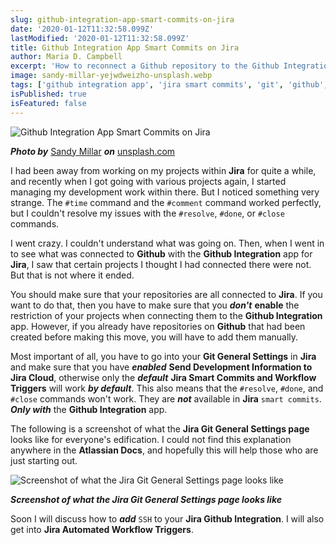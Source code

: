 ```yaml
---
slug: github-integration-app-smart-commits-on-jira
date: '2020-01-12T11:32:58.099Z'
lastModified: '2020-01-12T11:32:58.099Z'
title: Github Integration App Smart Commits on Jira
author: Maria D. Campbell
excerpt: 'How to reconnect a Github repository to the Github Integration app for Jira after discovering that your #resolve, #done, and #close commands were not working in your Smart Commits.'
image: sandy-millar-yejwdweizho-unsplash.webp
tags: ['github integration app', 'jira smart commits', 'git', 'github', 'jira']
isPublished: true
isFeatured: false
---
```


![Github Integration App Smart Commits on Jira](sandy-millar-yejwdweizho-unsplash.webp)

***Photo by*** [Sandy Millar](https://unsplash.com/@sandym10) ***on*** [unsplash.com](https://unsplash.com/photos/YeJWDWeIZho)

I had been away from working on my projects within **Jira** for quite a while, and recently when I got going with various projects again, I started managing my development work within there. But I noticed something very strange. The `#time` command and the `#comment` command worked perfectly, but I couldn't resolve my issues with the `#resolve`, `#done`, or `#close` commands.

I went crazy. I couldn't understand what was going on. Then, when I went in to see what was connected to **Github** with the **Github Integration** app for **Jira**, I saw that certain projects I thought I had connected there were not. But that is not where it ended.

You should make sure that your repositories are all connected to **Jira**. If you want to do that, then you have to make sure that you _**don't**_ **enable** the restriction of your projects when connecting them to the **Github Integration** app. However, if you already have repositories on **Github** that had been created before making this move, you will have to add them manually.

Most important of all, you have to go into your **Git General Settings** in
**Jira** and make sure that you have _**enabled**_ **Send Development
Information to Jira Cloud**, otherwise only the _**default**_ **Jira Smart
Commits and Workflow Triggers** will work _**by default**_. This also means that the `#resolve`, `#done`, and `#close` commands won't work. They are _**not**_ available in **Jira** `smart commits`. _**Only with**_ the **Github Integration** app.

The following is a screenshot of what the **Jira Git General Settings page**
looks like for everyone's edification. I could not find this explanation
anywhere in the **Atlassian Docs**, and hopefully this will help those who are just starting out.

![Screenshot of what the Jira Git General Settings page looks like](fireshot-capture-017-general-settings-jira-interglobalmedia.atlassian.net.webp)

***Screenshot of what the Jira Git General Settings page looks like***

Soon I will discuss how to _**add**_ `SSH` to your **Jira Github Integration**. I will also get into **Jira Automated Workflow Triggers**.
